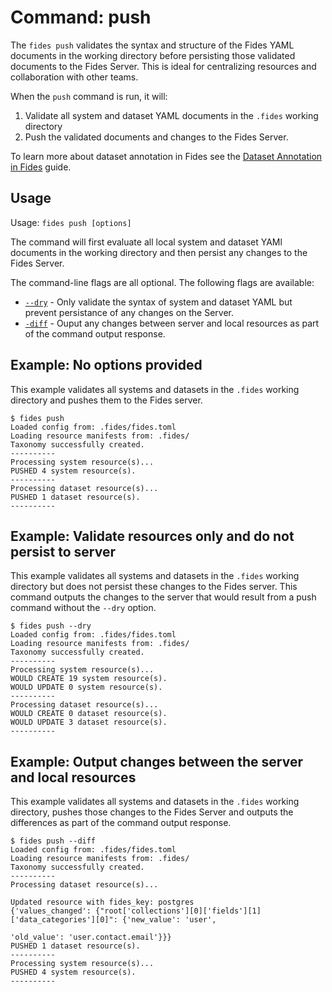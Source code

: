 
# Command: push

The ```fides push```  validates the syntax and structure of the Fides YAML documents in the working directory before persisting those validated documents to the Fides Server. This is ideal for centralizing resources and collaboration with other teams.

When the ```push``` command is run, it will:

1. Validate all system and dataset YAML documents in the ```.fides``` working directory
2. Push the validated documents and changes to the Fides Server.


To learn more about dataset annotation in Fides see the [Dataset Annotation in Fides](#LINK) guide.

## Usage
Usage: ```fides push [options]```

The command will first evaluate all local system and dataset YAMl documents in the working directory and then persist any changes to the Fides Server.

The command-line flags are all optional. The following flags are available:

* <span class="nx-absolute -nx-mt-20" id="dry"></span>[```--dry```](#dry) - Only validate the syntax of system and dataset YAML but prevent persistance of any changes on the Server.
* <span class="nx-absolute -nx-mt-20" id="diff"></span>[```-diff```](#diff) - Ouput any changes between server and local resources as part of the command output response.


## Example: No options provided
This example validates all systems and datasets in the ```.fides``` working directory and pushes them to the Fides server.

```console
$ fides push
Loaded config from: .fides/fides.toml
Loading resource manifests from: .fides/
Taxonomy successfully created.
----------
Processing system resource(s)...
PUSHED 4 system resource(s).
----------
Processing dataset resource(s)...
PUSHED 1 dataset resource(s).
----------
```

## Example: Validate resources only and do not persist to server
This example validates all systems and datasets in the ```.fides``` working directory but does not persist these changes to the Fides server. This command outputs the changes to the server that would result from a push command without the ```--dry``` option.

```console
$ fides push --dry
Loaded config from: .fides/fides.toml
Loading resource manifests from: .fides/
Taxonomy successfully created.
----------
Processing system resource(s)...
WOULD CREATE 19 system resource(s).
WOULD UPDATE 0 system resource(s).
----------
Processing dataset resource(s)...
WOULD CREATE 0 dataset resource(s).
WOULD UPDATE 3 dataset resource(s).
----------
```
## Example: Output changes between the server and local resources
This example validates all systems and datasets in the ```.fides``` working directory, pushes those changes to the Fides Server and outputs the differences as part of the command output response.

```console
$ fides push --diff
Loaded config from: .fides/fides.toml
Loading resource manifests from: .fides/
Taxonomy successfully created.
----------
Processing dataset resource(s)...

Updated resource with fides_key: postgres
{'values_changed': {"root['collections'][0]['fields'][1]['data_categories'][0]": {'new_value': 'user',
                                                                                  'old_value': 'user.contact.email'}}}
PUSHED 1 dataset resource(s).
----------
Processing system resource(s)...
PUSHED 4 system resource(s).
----------
```
